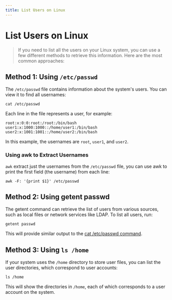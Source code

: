 ```yaml
---
title: List Users on Linux
---
```


# List Users on Linux

> If you need to list all the users on your Linux system, you can use a few different methods to retrieve this information. Here are the most common approaches:

## Method 1: Using `/etc/passwd`

The `/etc/passwd` file contains information about the system's users. You can view it to find all usernames:

```shell
cat /etc/passwd
```

Each line in the file represents a user, for example:

```
root:x:0:0:root:/root:/bin/bash
user1:x:1000:1000::/home/user1:/bin/bash
user2:x:1001:1001::/home/user2:/bin/bash
```

In this example, the usernames are `root`, `user1`, and `user2`.

### Using awk to Extract Usernames

`awk` extract just the usernames from the `/etc/passwd` file, you can use awk to print the first field (the username) from each line:

```shell
awk -F: '{print $1}' /etc/passwd
```

## Method 2: Using getent passwd

The getent command can retrieve the list of users from various sources, such as local files or network services like LDAP. To list all users, run:

```shell
getent passwd
```

This will provide similar output to the [cat /etc/passwd command](/blog/linux/list-users-linux#method-1-using-etc-passwd).

## Method 3: Using `ls /home`

If your system uses the `/home` directory to store user files, you can list the user directories, which correspond to user accounts:

```shell
ls /home
```

This will show the directories in `/home`, each of which corresponds to a user account on the system.
